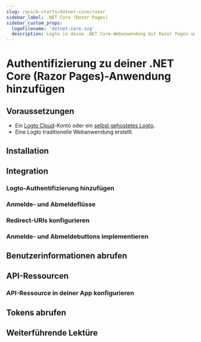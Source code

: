 ```yaml
---
slug: /quick-starts/dotnet-core/razor
sidebar_label: .NET Core (Razor Pages)
sidebar_custom_props:
  logoFilename: 'dotnet-core.svg'
  description: Logto in deine .NET Core-Webanwendung mit Razor Pages und View-Modellen integrieren.
---
```




# Authentifizierung zu deiner .NET Core (Razor Pages)-Anwendung hinzufügen

<GuideTip />

## Voraussetzungen

- Ein [Logto Cloud](https://cloud.logto.io)-Konto oder ein [selbst gehostetes Logto](/introduction/set-up-logto-oss).
- Eine Logto traditionelle Webanwendung erstellt.

## Installation

<Installation />

## Integration

### Logto-Authentifizierung hinzufügen

<AddAuthentication />

### Anmelde- und Abmeldeflüsse

<SignInAndSignOutFlows />

### Redirect-URIs konfigurieren

<ConfigureRedirectUris />

### Anmelde- und Abmeldebuttons implementieren

<ImplementButtons />

<Checkpoint />

## Benutzerinformationen abrufen

<GetUserInformation />

## API-Ressourcen

<ApiResourcesDescription />

### API-Ressource in deiner App konfigurieren

<ConfigureApiResources />

## Tokens abrufen

<FetchTokens />

## Weiterführende Lektüre

<FurtherReadings />
